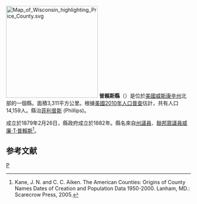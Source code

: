 {{noteTA
|T=zh-hans:普赖斯县 (威斯康星州);zh-hk:普賴斯縣 (威斯康辛州);zh-tw:普賴斯郡 (威斯康辛州);
|1=zh-hans:县;zh-hk:縣;zh-tw:郡;
}}
[[File:Map_of_Wisconsin_highlighting_Price_County.svg|250px]]
'''普賴斯縣'''（{{lang-en|Price County}}）是位於[[美國|美國]][[威斯康辛州|威斯康辛州]]北部的一個縣。面積3,311平方公里。根據[[美國2010年人口普查|美國2010年人口普查]]估計，共有人口14,159人。縣治[[菲利普斯_(威斯康辛州)|菲利普斯]] (Phillips)。

成立於1879年2月26日，縣政府成立於1882年。縣名來自[[威斯康辛州州議會|州議員]]、[[美國眾議院|聯邦眾議員]][[威廉·T·普賴斯|威廉·T·普賴斯]]<ref>Kane, J. N. and C. C. Aiken. The American Counties: Origins of County Names Dates of Creation and Population Data 1950-2000. Lanham, MD.: Scarecrow Press, 2005.</ref>。

==参考文献==
<div class="references-small">
<references />
</div>

[[Category:威斯康辛州行政區劃|P]]